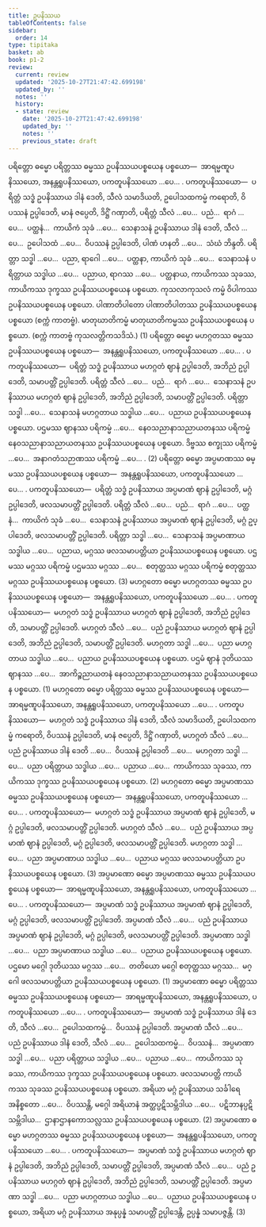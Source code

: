 ```yaml
---
title: ဥပနိဿယ
tableOfContents: false
sidebar:
  order: 14
type: tipitaka
basket: ab
book: p1-2
review:
  current: review
  updated: '2025-10-27T21:47:42.699198'
  updated_by: ''
  notes: ''
  history:
  - state: review
    date: '2025-10-27T21:47:42.699198'
    updated_by: ''
    notes: ''
    previous_state: draft
---
```



<ReviewStatus review={frontmatter.review} showDetails={true} />

<HypothesisAnnotation frontmatter={frontmatter} />

<DynamicBreadcrumb />

<Division number="72" book="p1-2" e="ch" v="37" p="331">

<Paragraph number="2086" book="p1-2">
ပရိတ္တော ဓမ္မော ပရိတ္တဿ ဓမ္မဿ ဥပနိဿယပစ္စယေန ပစ္စယော—  အာရမ္မဏူပနိဿယော, အနန္တရူပနိဿယော, ပကတူပနိဿယော …ပေ… . <Emphasis>ပကတူပနိဿယော</Emphasis>—  ပရိတ္တံ သဒ္ဓံ ဥပနိဿာယ ဒါနံ ဒေတိ, သီလံ သမာဒိယတိ, ဥပေါသထကမ္မံ ကရောတိ, ဝိပဿနံ ဥပ္ပါဒေတိ, မာနံ ဇပ္ပေတိ, ဒိဋ္ဌိံ ဂဏှာတိ, ပရိတ္တံ သီလံ …ပေ…  ပညံ…  ရာဂံ …ပေ…  ပတ္ထနံ…  ကာယိကံ သုခံ …ပေ…  သေနာသနံ ဥပနိဿာယ ဒါနံ ဒေတိ, သီလံ …ပေ…  ဥပေါသထံ …ပေ…  ဝိပဿနံ ဥပ္ပါဒေတိ, ပါဏံ ဟနတိ …ပေ…  သံဃံ ဘိန္ဒတိ. ပရိတ္တာ သဒ္ဓါ …ပေ…  ပညာ, ရာဂေါ …ပေ…  ပတ္ထနာ, ကာယိကံ သုခံ …ပေ…  သေနာသနံ ပရိတ္တာယ သဒ္ဓါယ …ပေ…  ပညာယ, ရာဂဿ …ပေ…  ပတ္ထနာယ, ကာယိကဿ သုခဿ, ကာယိကဿ ဒုက္ခဿ ဥပနိဿယပစ္စယေန ပစ္စယော. ကုသလာကုသလံ ကမ္မံ ဝိပါကဿ ဥပနိဿယပစ္စယေန ပစ္စယော. ပါဏာတိပါတော ပါဏာတိပါတဿ ဥပနိဿယပစ္စယေန ပစ္စယော (စက္ကံ ကာတဗ္ဗံ). မာတုဃာတိကမ္မံ မာတုဃာတိကမ္မဿ ဥပနိဿယပစ္စယေန ပစ္စယော. (စက္ကံ ကာတဗ္ဗံ ကုသလတ္တိကသဒိသံ.) (1)
</Paragraph>

<Paragraph number="2087" book="p1-2">
ပရိတ္တော ဓမ္မော မဟဂ္ဂတဿ ဓမ္မဿ ဥပနိဿယပစ္စယေန ပစ္စယော—  အနန္တရူပနိဿယော, ပကတူပနိဿယော …ပေ… . <Emphasis>ပကတူပနိဿယော</Emphasis>—  ပရိတ္တံ သဒ္ဓံ ဥပနိဿာယ မဟဂ္ဂတံ ဈာနံ ဥပ္ပါဒေတိ, အဘိညံ ဥပ္ပါဒေတိ, သမာပတ္တိံ ဥပ္ပါဒေတိ. ပရိတ္တံ သီလံ …ပေ…  ပညံ…  ရာဂံ …ပေ…  သေနာသနံ ဥပနိဿာယ မဟဂ္ဂတံ ဈာနံ ဥပ္ပါဒေတိ, အဘိညံ ဥပ္ပါဒေတိ, သမာပတ္တိံ ဥပ္ပါဒေတိ. ပရိတ္တာ သဒ္ဓါ …ပေ…  သေနာသနံ မဟဂ္ဂတာယ သဒ္ဓါယ …ပေ…  ပညာယ ဥပနိဿယပစ္စယေန ပစ္စယော. ပဌမဿ ဈာနဿ ပရိကမ္မံ …ပေ…  နေဝသညာနာသညာယတနဿ ပရိကမ္မံ နေဝသညာနာသညာယတနဿ ဥပနိဿယပစ္စယေန ပစ္စယော. ဒိဗ္ဗဿ စက္ခုဿ ပရိကမ္မံ …ပေ…  အနာဂတံသဉာဏဿ ပရိကမ္မံ …ပေ… . (2)
</Paragraph>

<Paragraph number="2088" book="p1-2">
ပရိတ္တော ဓမ္မော အပ္ပမာဏဿ ဓမ္မဿ ဥပနိဿယပစ္စယေန ပစ္စယော—  အနန္တရူပနိဿယော, ပကတူပနိဿယော …ပေ… . <Emphasis>ပကတူပနိဿယော</Emphasis>—  ပရိတ္တံ သဒ္ဓံ ဥပနိဿာယ အပ္ပမာဏံ ဈာနံ ဥပ္ပါဒေတိ, မဂ္ဂံ ဥပ္ပါဒေတိ, ဖလသမာပတ္တိံ ဥပ္ပါဒေတိ. ပရိတ္တံ သီလံ …ပေ…  ပညံ…  ရာဂံ …ပေ…  ပတ္ထနံ…  ကာယိကံ သုခံ …ပေ…  သေနာသနံ ဥပနိဿာယ အပ္ပမာဏံ ဈာနံ ဥပ္ပါဒေတိ, မဂ္ဂံ ဥပ္ပါဒေတိ, ဖလသမာပတ္တိံ ဥပ္ပါဒေတိ. ပရိတ္တာ သဒ္ဓါ …ပေ…  သေနာသနံ အပ္ပမာဏာယ သဒ္ဓါယ …ပေ…  ပညာယ, မဂ္ဂဿ ဖလသမာပတ္တိယာ ဥပနိဿယပစ္စယေန ပစ္စယော. ပဌမဿ မဂ္ဂဿ ပရိကမ္မံ ပဌမဿ မဂ္ဂဿ …ပေ…  စတုတ္ထဿ မဂ္ဂဿ ပရိကမ္မံ စတုတ္ထဿ မဂ္ဂဿ ဥပနိဿယပစ္စယေန ပစ္စယော. (3)
</Paragraph>

</Division>
<Division number="73" book="p1-2" e="ch" v="37" p="332">

<Paragraph number="2089" book="p1-2">
မဟဂ္ဂတော ဓမ္မော မဟဂ္ဂတဿ ဓမ္မဿ ဥပနိဿယပစ္စယေန ပစ္စယော—  အနန္တရူပနိဿယော, ပကတူပနိဿယော …ပေ… . <Emphasis>ပကတူပနိဿယော</Emphasis>—  မဟဂ္ဂတံ သဒ္ဓံ ဥပနိဿာယ မဟဂ္ဂတံ ဈာနံ ဥပ္ပါဒေတိ, အဘိညံ ဥပ္ပါဒေတိ, သမာပတ္တိံ ဥပ္ပါဒေတိ. မဟဂ္ဂတံ သီလံ …ပေ…  ပညံ ဥပနိဿာယ မဟဂ္ဂတံ ဈာနံ ဥပ္ပါဒေတိ, အဘိညံ ဥပ္ပါဒေတိ, သမာပတ္တိံ ဥပ္ပါဒေတိ. မဟဂ္ဂတာ သဒ္ဓါ …ပေ…  ပညာ မဟဂ္ဂတာယ သဒ္ဓါယ …ပေ…  ပညာယ ဥပနိဿယပစ္စယေန ပစ္စယော. ပဌမံ ဈာနံ ဒုတိယဿ ဈာနဿ …ပေ…  အာကိဉ္စညာယတနံ နေဝသညာနာသညာယတနဿ ဥပနိဿယပစ္စယေန ပစ္စယော. (1)
</Paragraph>

<Paragraph number="2090" book="p1-2">
မဟဂ္ဂတော ဓမ္မော ပရိတ္တဿ ဓမ္မဿ ဥပနိဿယပစ္စယေန ပစ္စယော—  အာရမ္မဏူပနိဿယော, အနန္တရူပနိဿယော, ပကတူပနိဿယော …ပေ… . <Emphasis>ပကတူပနိဿယော</Emphasis>—  မဟဂ္ဂတံ သဒ္ဓံ ဥပနိဿာယ ဒါနံ ဒေတိ, သီလံ သမာဒိယတိ, ဥပေါသထကမ္မံ ကရောတိ, ဝိပဿနံ ဥပ္ပါဒေတိ, မာနံ ဇပ္ပေတိ, ဒိဋ္ဌိံ ဂဏှာတိ, မဟဂ္ဂတံ သီလံ …ပေ…  ပညံ ဥပနိဿာယ ဒါနံ ဒေတိ …ပေ…  ဝိပဿနံ ဥပ္ပါဒေတိ …ပေ…  မဟဂ္ဂတာ သဒ္ဓါ …ပေ…  ပညာ ပရိတ္တာယ သဒ္ဓါယ …ပေ…  ပညာယ …ပေ…  ကာယိကဿ သုခဿ, ကာယိကဿ ဒုက္ခဿ ဥပနိဿယပစ္စယေန ပစ္စယော. (2)
</Paragraph>

<Paragraph number="2091" book="p1-2">
မဟဂ္ဂတော ဓမ္မော အပ္ပမာဏဿ ဓမ္မဿ ဥပနိဿယပစ္စယေန ပစ္စယော—  အနန္တရူပနိဿယော, ပကတူပနိဿယော …ပေ… . <Emphasis>ပကတူပနိဿယော</Emphasis>—  မဟဂ္ဂတံ သဒ္ဓံ ဥပနိဿာယ အပ္ပမာဏံ ဈာနံ ဥပ္ပါဒေတိ, မဂ္ဂံ ဥပ္ပါဒေတိ, ဖလသမာပတ္တိံ ဥပ္ပါဒေတိ. မဟဂ္ဂတံ သီလံ …ပေ…  ပညံ ဥပနိဿာယ အပ္ပမာဏံ ဈာနံ ဥပ္ပါဒေတိ, မဂ္ဂံ ဥပ္ပါဒေတိ, ဖလသမာပတ္တိံ ဥပ္ပါဒေတိ. မဟဂ္ဂတာ သဒ္ဓါ …ပေ…  ပညာ အပ္ပမာဏာယ သဒ္ဓါယ …ပေ…  ပညာယ မဂ္ဂဿ ဖလသမာပတ္တိယာ ဥပနိဿယပစ္စယေန ပစ္စယော. (3)
</Paragraph>

</Division>
<Division number="74" book="p1-2" e="ch" v="37" p="333">

<Paragraph number="2092" book="p1-2">
အပ္ပမာဏော ဓမ္မော အပ္ပမာဏဿ ဓမ္မဿ ဥပနိဿယပစ္စယေန ပစ္စယော—  အာရမ္မဏူပနိဿယော, အနန္တရူပနိဿယော, ပကတူပနိဿယော …ပေ… . <Emphasis>ပကတူပနိဿယော</Emphasis>—  အပ္ပမာဏံ သဒ္ဓံ ဥပနိဿာယ အပ္ပမာဏံ ဈာနံ ဥပ္ပါဒေတိ, မဂ္ဂံ ဥပ္ပါဒေတိ, ဖလသမာပတ္တိံ ဥပ္ပါဒေတိ. အပ္ပမာဏံ သီလံ …ပေ…  ပညံ ဥပနိဿာယ အပ္ပမာဏံ ဈာနံ ဥပ္ပါဒေတိ, မဂ္ဂံ ဥပ္ပါဒေတိ, ဖလသမာပတ္တိံ ဥပ္ပါဒေတိ. အပ္ပမာဏာ သဒ္ဓါ …ပေ…  ပညာ အပ္ပမာဏာယ သဒ္ဓါယ …ပေ…  ပညာယ ဥပနိဿယပစ္စယေန ပစ္စယော. ပဌမော မဂ္ဂေါ ဒုတိယဿ မဂ္ဂဿ …ပေ…  တတိယော မဂ္ဂေါ စတုတ္ထဿ မဂ္ဂဿ…  မဂ္ဂေါ ဖလသမာပတ္တိယာ ဥပနိဿယပစ္စယေန ပစ္စယော. (1)
</Paragraph>

<Paragraph number="2093" book="p1-2">
အပ္ပမာဏော ဓမ္မော ပရိတ္တဿ ဓမ္မဿ ဥပနိဿယပစ္စယေန ပစ္စယော—  အာရမ္မဏူပနိဿယော, အနန္တရူပနိဿယော, ပကတူပနိဿယော …ပေ… . <Emphasis>ပကတူပနိဿယော</Emphasis>—  အပ္ပမာဏံ သဒ္ဓံ ဥပနိဿာယ ဒါနံ ဒေတိ, သီလံ …ပေ…  ဥပေါသထကမ္မံ…  ဝိပဿနံ ဥပ္ပါဒေတိ. အပ္ပမာဏံ သီလံ …ပေ…  ပညံ ဥပနိဿာယ ဒါနံ ဒေတိ, သီလံ …ပေ…  ဥပေါသထကမ္မံ…  ဝိပဿနံ…  အပ္ပမာဏာ သဒ္ဓါ …ပေ…  ပညာ ပရိတ္တာယ သဒ္ဓါယ …ပေ…  ပညာယ …ပေ…  ကာယိကဿ သုခဿ, ကာယိကဿ ဒုက္ခဿ ဥပနိဿယပစ္စယေန ပစ္စယော. ဖလသမာပတ္တိ ကာယိကဿ သုခဿ ဥပနိဿယပစ္စယေန ပစ္စယော. အရိယာ မဂ္ဂံ ဥပနိဿာယ သင်္ခါရေ အနိစ္စတော …ပေ…  ဝိပဿန္တိ, မဂ္ဂေါ အရိယာနံ အတ္ထပ္ပဋိသမ္ဘိဒါယ …ပေ…  ပဋိဘာနပ္ပဋိသမ္ဘိဒါယ…  ဌာနာဌာနကောသလ္လဿ ဥပနိဿယပစ္စယေန ပစ္စယော. (2)
</Paragraph>

<Paragraph number="2094" book="p1-2">
အပ္ပမာဏော ဓမ္မော မဟဂ္ဂတဿ ဓမ္မဿ ဥပနိဿယပစ္စယေန ပစ္စယော—  အနန္တရူပနိဿယော, ပကတူပနိဿယော …ပေ… . <Emphasis>ပကတူပနိဿယော</Emphasis>—  အပ္ပမာဏံ သဒ္ဓံ ဥပနိဿာယ မဟဂ္ဂတံ ဈာနံ ဥပ္ပါဒေတိ, အဘိညံ ဥပ္ပါဒေတိ, သမာပတ္တိံ ဥပ္ပါဒေတိ, အပ္ပမာဏံ သီလံ …ပေ…  ပညံ ဥပနိဿာယ မဟဂ္ဂတံ ဈာနံ ဥပ္ပါဒေတိ, အဘိညံ ဥပ္ပါဒေတိ, သမာပတ္တိံ ဥပ္ပါဒေတိ. အပ္ပမာဏာ သဒ္ဓါ …ပေ…  ပညာ မဟဂ္ဂတာယ သဒ္ဓါယ …ပေ…  ပညာယ ဥပနိဿယပစ္စယေန ပစ္စယော, အရိယာ မဂ္ဂံ ဥပနိဿာယ အနုပ္ပန္နံ သမာပတ္တိံ ဥပ္ပါဒေန္တိ, ဥပ္ပန္နံ သမာပဇ္ဇန္တိ. (3)
</Paragraph>
</Division>